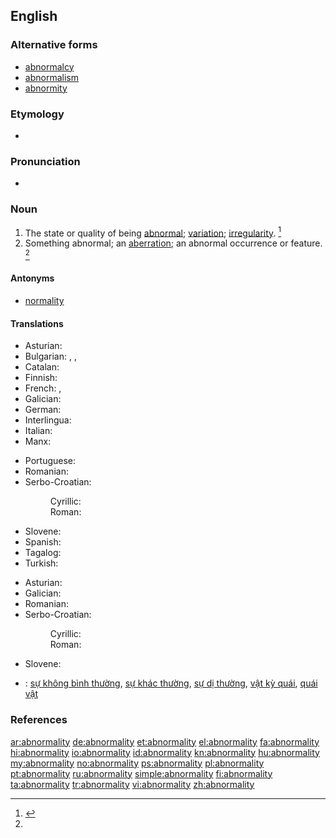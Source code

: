==English==

===Alternative forms===
* [[abnormalcy]]
* [[abnormalism]]
* [[abnormity]]

===Etymology===
* {{suffix|abnormal|ity}}

===Pronunciation===
* {{a|US}} {{IPA|/ˌæbˌnɔɹˈmæl.ət.i/|/ˌæbˌnɔɹˈmæl.ɪt.i/|/ˌæbˌnɚˈmæl.ət.i/|/ˌæbˌnɚˈmæl.ɪt.i/}}

===Noun===
{{en-noun|abnormalities|-}}

# The state or quality of being [[abnormal]]; [[variation]]; [[irregularity]]. {{defdate|First attested in the mid 19<sup>th</sup> century.}}<ref name=SOED>{{reference-book | last =| first = | authorlink =  | coauthors =  | editor =Brown, Lesley  | others =  | title = The Shorter Oxford English Dictionary | origdate =  | origyear = 1933| origmonth =  | url =  | format =  | accessdate =  | accessyear =  | accessmonth =  | edition = 5th | date =  | year =2003| month =  | publisher =Oxford University Press  | location =Oxford, UK | language =  | id =  | doi = | isbn =978-0-19-860575-7 | lccn = | ol = | pages =6| chapter =  | chapterurl =  | quote =}}</ref>
# Something abnormal; an [[aberration]]; an abnormal occurrence or feature. {{defdate|First attested in the mid 19<sup>th</sup> century.}}<ref name=SOED/>

====Antonyms====
* [[normality]]

====Translations====
{{trans-top|state of being abnormal}}
* Asturian: {{t-|ast|anormalidá|f}}
* Bulgarian: {{t+|bg|неправилност}}, {{t+|bg|необичайност}}, {{t+|bg|ненормалност}}
* Catalan: {{t-|ca|anormalitat|f}}
* Finnish: {{t-|fi|poikkeavuus}}
* French: {{t+|fr|anomalie|f}}, {{t+|fr|anormalité|f}}
* Galician: {{t+|gl|anormalidade|f}}
* German: {{t+|de|Abweichung}}
* Interlingua: {{t-|ia|anormalitate}}
* Italian: {{t+|it|anomalia|f}}
* Manx: {{t-|gv|neureiltys|m}}
{{trans-mid}}
* Portuguese: {{t+|pt|anormalidade}}
* Romanian: {{t+|ro|anormalitate|f}}
* Serbo-Croatian:
*: Cyrillic: {{t-|sh|абнормалност|f|alt=абнорма́лно̄ст}}
*: Roman: {{t-|sh|abnormalnost|f|alt=abnormálnōst}}
* Slovene: {{t-|sl|abnormalnost|f|alt=àbnormálnost}}
* Spanish: {{t-|es|anormalidad|f}}
* Tagalog: {{t-|tl|abnormalidad}}
* Turkish: {{t+|tr|anormallik}}
{{trans-bottom}}

{{trans-top|something abnormal}}
* Asturian: {{t-|ast|anormalidá|f}}
* Galician: {{t+|gl|anormalidade|f}}
* Romanian: {{t+|ro|anormalitate|f}}
* Serbo-Croatian:
*: Cyrillic: {{t-|sh|абнормалност|f|alt=абнорма́лно̄ст}}
*: Roman: {{t-|sh|abnormalnost|f|alt=abnormálnōst}}
{{trans-mid}}
* Slovene: {{t-|sl|abnormalnost|f|alt=àbnormálnost}}
{{trans-bottom}}

{{checktrans-top}}
* {{ttbc|vi}}: [[sự không bình thường]], [[sự khác thường]], [[sự dị thường]], [[vật kỳ quái]], [[quái vật]]
{{trans-mid}}
{{trans-bottom}}

===References===
<references/>

[[ar:abnormality]]
[[de:abnormality]]
[[et:abnormality]]
[[el:abnormality]]
[[fa:abnormality]]
[[hi:abnormality]]
[[io:abnormality]]
[[id:abnormality]]
[[kn:abnormality]]
[[hu:abnormality]]
[[my:abnormality]]
[[no:abnormality]]
[[ps:abnormality]]
[[pl:abnormality]]
[[pt:abnormality]]
[[ru:abnormality]]
[[simple:abnormality]]
[[fi:abnormality]]
[[ta:abnormality]]
[[tr:abnormality]]
[[vi:abnormality]]
[[zh:abnormality]]